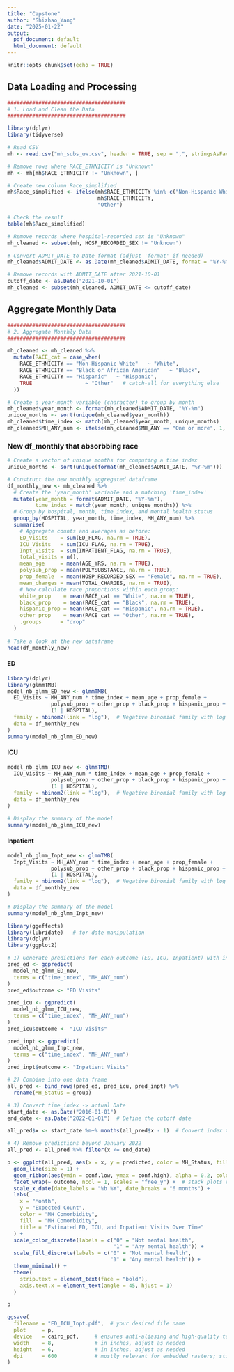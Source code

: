 ```yaml
---
title: "Capstone"
author: "Shizhao_Yang"
date: "2025-01-22"
output:
  pdf_document: default
  html_document: default
---
```


```r
knitr::opts_chunk$set(echo = TRUE)
```

## Data Loading and Processing 

```r

######################################
# 1. Load and Clean the Data
######################################

library(dplyr)
library(tidyverse)

# Read CSV
mh <- read.csv("mh_subs_uw.csv", header = TRUE, sep = ",", stringsAsFactors = FALSE)

# Remove rows where RACE_ETHNICITY is "Unknown"
mh <- mh[mh$RACE_ETHNICITY != "Unknown", ]

# Create new column Race_simplified
mh$Race_simplified <- ifelse(mh$RACE_ETHNICITY %in% c("Non-Hispanic White", "Black or African American", "Hispanic"),
                             mh$RACE_ETHNICITY, 
                             "Other")

# Check the result
table(mh$Race_simplified)

# Remove records where hospital-recorded sex is "Unknown"
mh_cleaned <- subset(mh, HOSP_RECORDED_SEX != "Unknown")

# Convert ADMIT_DATE to Date format (adjust 'format' if needed)
mh_cleaned$ADMIT_DATE <- as.Date(mh_cleaned$ADMIT_DATE, format = "%Y-%m-%d")

# Remove records with ADMIT_DATE after 2021-10-01
cutoff_date <- as.Date("2021-10-01")
mh_cleaned <- subset(mh_cleaned, ADMIT_DATE <= cutoff_date)
```

## Aggregate Monthly Data

```r
######################################
# 2. Aggregate Monthly Data
######################################

mh_cleaned <- mh_cleaned %>%
  mutate(RACE_cat = case_when(
    RACE_ETHNICITY == "Non-Hispanic White"   ~ "White",
    RACE_ETHNICITY == "Black or African American"   ~ "Black",
    RACE_ETHNICITY == "Hispanic"   ~ "Hispanic",
    TRUE                 ~ "Other"   # catch-all for everything else
  ))

# Create a year-month variable (character) to group by month
mh_cleaned$year_month <- format(mh_cleaned$ADMIT_DATE, "%Y-%m")
unique_months <- sort(unique(mh_cleaned$year_month))
mh_cleaned$time_index <- match(mh_cleaned$year_month, unique_months)
mh_cleaned$MH_ANY_num <- ifelse(mh_cleaned$MH_ANY == "One or more", 1, 0)
```

### New df_monthly that absorbbing race
```r
# Create a vector of unique months for computing a time index
unique_months <- sort(unique(format(mh_cleaned$ADMIT_DATE, "%Y-%m")))

# Construct the new monthly aggregated dataframe
df_monthly_new <- mh_cleaned %>%
  # Create the 'year_month' variable and a matching 'time_index'
  mutate(year_month = format(ADMIT_DATE, "%Y-%m"),
         time_index = match(year_month, unique_months)) %>%
  # Group by hospital, month, time index, and mental health status
  group_by(HOSPITAL, year_month, time_index, MH_ANY_num) %>%
  summarise(
    # Aggregate counts and averages as before:
    ED_Visits    = sum(ED_FLAG, na.rm = TRUE),
    ICU_Visits   = sum(ICU_FLAG, na.rm = TRUE),
    Inpt_Visits  = sum(INPATIENT_FLAG, na.rm = TRUE),
    total_visits = n(),
    mean_age     = mean(AGE_YRS, na.rm = TRUE),
    polysub_prop = mean(POLYSUBSTANCE, na.rm = TRUE),
    prop_female  = mean(HOSP_RECORDED_SEX == "Female", na.rm = TRUE),
    mean_charges = mean(TOTAL_CHARGES, na.rm = TRUE),
    # Now calculate race proportions within each group:
    white_prop    = mean(RACE_cat == "White", na.rm = TRUE),
    black_prop    = mean(RACE_cat == "Black", na.rm = TRUE),
    hispanic_prop = mean(RACE_cat == "Hispanic", na.rm = TRUE),
    other_prop    = mean(RACE_cat == "Other", na.rm = TRUE),
    .groups      = "drop"
  )
  
# Take a look at the new dataframe
head(df_monthly_new)
```
#### ED

```r

library(dplyr)
library(glmmTMB)
model_nb_glmm_ED_new <- glmmTMB(
  ED_Visits ~ MH_ANY_num * time_index + mean_age + prop_female +
              polysub_prop + other_prop + black_prop + hispanic_prop +
              (1 | HOSPITAL),
  family = nbinom2(link = "log"),  # Negative binomial family with log link
  data = df_monthly_new
)
summary(model_nb_glmm_ED_new)
```

#### ICU 
```r
model_nb_glmm_ICU_new <- glmmTMB(
  ICU_Visits ~ MH_ANY_num * time_index + mean_age + prop_female +
              polysub_prop + other_prop + black_prop + hispanic_prop +
              (1 | HOSPITAL),
  family = nbinom2(link = "log"),  # Negative binomial family with log link
  data = df_monthly_new
)

# Display the summary of the model
summary(model_nb_glmm_ICU_new)
```
#### Inpatient 
```r
model_nb_glmm_Inpt_new <- glmmTMB(
  Inpt_Visits ~ MH_ANY_num * time_index + mean_age + prop_female +
              polysub_prop + other_prop + black_prop + hispanic_prop +
              (1 | HOSPITAL),
  family = nbinom2(link = "log"),  # Negative binomial family with log link
  data = df_monthly_new
)

# Display the summary of the model
summary(model_nb_glmm_Inpt_new)
```



```r

library(ggeffects)
library(lubridate)   # for date manipulation
library(dplyr)
library(ggplot2)

# 1) Generate predictions for each outcome (ED, ICU, Inpatient) with interaction
pred_ed <- ggpredict(
  model_nb_glmm_ED_new,
  terms = c("time_index", "MH_ANY_num")
)
pred_ed$outcome <- "ED Visits"

pred_icu <- ggpredict(
  model_nb_glmm_ICU_new,
  terms = c("time_index", "MH_ANY_num")
)
pred_icu$outcome <- "ICU Visits"

pred_inpt <- ggpredict(
  model_nb_glmm_Inpt_new,
  terms = c("time_index", "MH_ANY_num")
)
pred_inpt$outcome <- "Inpatient Visits"

# 2) Combine into one data frame
all_pred <- bind_rows(pred_ed, pred_icu, pred_inpt) %>%
  rename(MH_Status = group)

# 3) Convert time_index -> actual Date
start_date <- as.Date("2016-01-01")
end_date <- as.Date("2022-01-01")  # Define the cutoff date

all_pred$x <- start_date %m+% months(all_pred$x - 1)  # Convert index to real months

# 4) Remove predictions beyond January 2022
all_pred <- all_pred %>% filter(x <= end_date)
```

```r
p <- ggplot(all_pred, aes(x = x, y = predicted, color = MH_Status, fill = MH_Status)) +
  geom_line(size = 1) +
  geom_ribbon(aes(ymin = conf.low, ymax = conf.high), alpha = 0.2, color = NA) +
  facet_wrap(~ outcome, ncol = 1, scales = "free_y") +  # stack plots vertically
  scale_x_date(date_labels = "%b %Y", date_breaks = "6 months") +
  labs(
    x = "Month",
    y = "Expected Count",
    color = "MH Comorbidity",
    fill  = "MH Comorbidity",
    title = "Estimated ED, ICU, and Inpatient Visits Over Time"
  ) +
  scale_color_discrete(labels = c("0" = "Not mental health",
                                  "1" = "Any mental health")) +
  scale_fill_discrete(labels = c("0" = "Not mental health",
                                 "1" = "Any mental health")) +
  theme_minimal() +
  theme(
    strip.text = element_text(face = "bold"),
    axis.text.x = element_text(angle = 45, hjust = 1)
  )
```

```r
p
```

```r
ggsave(
  filename = "ED_ICU_Inpt.pdf",  # your desired file name
  plot     = p,
  device   = cairo_pdf,     # ensures anti-aliasing and high-quality text
  width    = 8,             # in inches, adjust as needed
  height   = 6,             # in inches, adjust as needed
  dpi      = 600            # mostly relevant for embedded rasters; still good practice
)
```

```r

```

```r

```

```r

```

```r

```

```r

```
